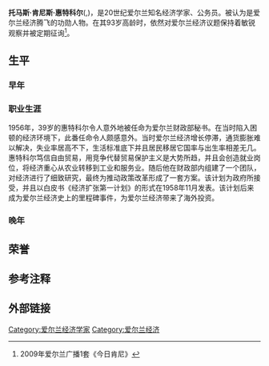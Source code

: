 {{Infobox person
| image       =
| name        = T.K.惠特科尔
| birth_date   = {{Birth date and age|1916|12|8|df=yes}}
| birth_place  = [[爱尔兰共和国|爱尔兰共和国]]
| death_date   =
| death_place  =
| occupation  =
| years_active =
}}
'''托马斯·肯尼斯·惠特科尔'''({{lang-en|T. K. Whitaker}},{{bd|1916年|12月8日|||}})，是20世纪爱尔兰知名经济学家、公务员。被认为是爱尔兰经济腾飞的功勋人物。在其93岁高龄时，依然对爱尔兰经济议题保持着敏锐观察并被定期征询<ref>2009年爱尔兰广播1套《今日肯尼》</ref>。

==生平==
===早年===
===职业生涯===
1956年，39岁的惠特科尔令人意外地被任命为爱尔兰财政部秘书。在当时陷入困顿的经济环境下，此番任命令人颇感意外。当时爱尔兰经济增长停滞，通货膨胀难以解决，失业率居高不下，生活标准底下并且居民移居它国率与出生率相差无几。惠特科尔笃信自由贸易，用竞争代替贸易保护主义是大势所趋，并且会创造就业岗位，将经济重心从农业转移到工业和服务业。随后他在财政部内组建了一个团队，对经济进行了细致研究，最终为推动政策改革形成了一套方案。该计划为政府所接受，并且以白皮书《经济扩张第一计划》的形式在1958年11月发表。该计划后来成为爱尔兰经济史上的里程碑事件，为爱尔兰经济带来了海外投资。

===晚年===
==荣誉==
==参考注释==
{{reflist}}

==外部链接==


{{Authority control}}
[[Category:爱尔兰经济学家|Category:爱尔兰经济学家]]
[[Category:爱尔兰经济|Category:爱尔兰经济]]